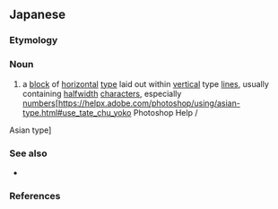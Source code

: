 ==Japanese==
{{DEFAULTSORT:たてちゅうよこ}}
{{ja-kanjitab|たて|ちゅう|よこ}}
{{wikipedia|lang=ja}}
{{examples-right|1="20", "580", "3.5" and "km" in this sentence are written in ''tatechūyoko'':<div style="writing-mode: vertical-rl; -moz-webkit-writing-mode: vertical-rl; -webkit-writing-mode: vertical-rl; -ms-writing-mode:tb-rl;">
昭和<span style="text-combine:horizontal; -moz-text-combine:horizontal; -webkit-text-combine:horizontal; -ms-text-combine-horizontal:all;">'''20'''</span>年<span style="text-combine:horizontal; -moz-text-combine:horizontal; -webkit-text-combine:horizontal; -ms-text-combine-horizontal:all;">'''8'''</span>月<span style="text-combine:horizontal; -moz-text-combine:horizontal; -webkit-text-combine:horizontal;-ms-text-combine-horizontal:all;">'''6'''</span>日に広島に原爆が投下され、
上空<span style="text-combine:horizontal; -moz-text-combine:horizontal; -webkit-text-combine:horizontal; -ms-text-combine-horizontal:all;">'''580'''</span>メートルで爆発し、<span style="text-combine:horizontal; -moz-text-combine:horizontal; -webkit-text-combine:horizontal; -ms-text-combine-horizontal:all;">'''3.5'''</span><span style="text-combine:horizontal; -moz-text-combine:horizontal; -webkit-text-combine:horizontal; -ms-text-combine-horizontal:all;">'''km'''</span>離れた場所に
いる人でも火傷を負った。
</div>}}

===Etymology===
{{compound|ja|縦|tr1=tate|t1=[[vertical]]|中|tr2=chū|t2=in between|横|tr3=yoko|t3=[[horizontal]]}}

===Noun===
{{ja-noun|たてちゅうよこ}}

# {{lb|ja|typography}} a [[block]] of [[horizontal]] [[type]] laid out within [[vertical]] type [[line]]s, usually containing [[halfwidth]] [[character]]s, especially [[number]]s<ref>[https://helpx.adobe.com/photoshop/using/asian-type.html#use_tate_chu_yoko <nowiki>Photoshop Help /
Asian type</nowiki>]</ref>

===See also===
* {{ja-r|組%文%字|くみ%も%じ}}

===References===
<references/>